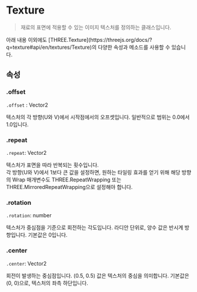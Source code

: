 
# Texture

> 재료의 표면에 적용할 수 있는 이미지 텍스처를 정의하는 클래스입니다.

<Callout type="info">
    아래 내용 이외에도 [THREE.Texture](https://threejs.org/docs/?q=texture#api/en/textures/Texture)의 다양한 속성과 메소드를 사용할 수 있습니다.
</Callout>

## 속성

### .offset

`.offset` : Vector2

텍스처의 각 방향(U와 V)에서 시작점에서의 오프셋입니다. 일반적으로 범위는 0.0에서 1.0입니다.

### .repeat

`.repeat`: Vector2

텍스처가 표면을 따라 반복되는 횟수입니다.  
각 방향(U와 V)에서 1보다 큰 값을 설정하면, 원하는 타일링 효과를 얻기 위해 해당 방향의 Wrap 매개변수도 THREE.RepeatWrapping 또는 THREE.MirroredRepeatWrapping으로 설정해야 합니다.

### .rotation

`.rotation`: number

텍스처가 중심점을 기준으로 회전하는 각도입니다. 라디안 단위로, 양수 값은 반시계 방향입니다. 기본값은 0입니다.

### .center

`.center`: Vector2

회전이 발생하는 중심점입니다. (0.5, 0.5) 값은 텍스처의 중심을 의미합니다. 기본값은 (0, 0)으로, 텍스처의 좌측 하단입니다.
